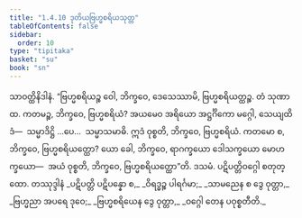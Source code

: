 ```yaml
---
title: "1.4.10 ဒုတိယဗြဟ္မစရိယသုတ္တ"
tableOfContents: false
sidebar:
  order: 10
type: "tipitaka"
basket: "su"
book: "sn"
---
```



<DynamicBreadcrumb />

<Division number="40" book="sn" e="ch" v="18" p="285">

<Paragraph number="141" book="sn">
သာဝတ္ထိနိဒါနံ. “ဗြဟ္မစရိယဉ္စ ဝေါ, ဘိက္ခဝေ, ဒေသေဿာမိ, ဗြဟ္မစရိယတ္ထဉ္စ. တံ သုဏာထ. ကတမဉ္စ, ဘိက္ခဝေ, ဗြဟ္မစရိယံ? အယမေဝ အရိယော အဋ္ဌင်္ဂိကော မဂ္ဂေါ, သေယျထိဒံ—  သမ္မာဒိဋ္ဌိ …ပေ…  သမ္မာသမာဓိ. ဣဒံ ဝုစ္စတိ, ဘိက္ခဝေ, ဗြဟ္မစရိယံ. ကတမော စ, ဘိက္ခဝေ, ဗြဟ္မစရိယတ္ထော? ယော ခေါ, ဘိက္ခဝေ, ရာဂက္ခယော ဒေါသက္ခယော မောဟက္ခယော—  အယံ ဝုစ္စတိ, ဘိက္ခဝေ, ဗြဟ္မစရိယတ္ထော”တိ.

</Paragraph>
</Division>

<Paragraph number="142" type="center" book="sn">
ဒသမံ.



</Paragraph>

<Paragraph number="143" type="center" book="sn">
ပဋိပတ္တိဝဂ္ဂေါ စတုတ္ထော.



</Paragraph>

<Paragraph number="144" type="center" book="sn">
တဿုဒ္ဒါနံ


</Paragraph>

<Paragraph number="145" type="verses" book="sn">
_ပဋိပတ္တိ ပဋိပန္နော စ,_  
_ဝိရဒ္ဓဉ္စ ပါရင်္ဂမာ;_  
_သာမညေန စ ဒွေ ဝုတ္တာ,_  
_ဗြဟ္မညာ အပရေ ဒုဝေ;_  
_ဗြဟ္မစရိယေန ဒွေ ဝုတ္တာ,_  
_ဝဂ္ဂေါ တေန ပဝုစ္စတီတိ._
</Paragraph>
